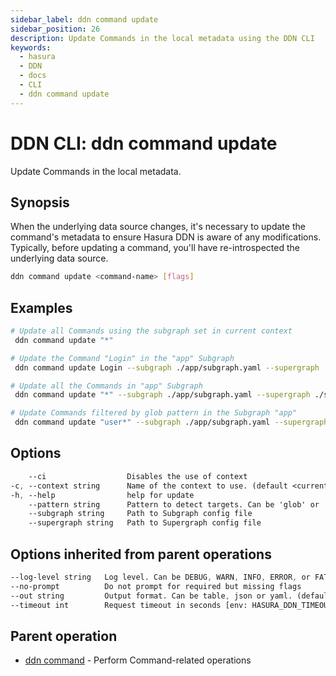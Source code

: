 ```yaml
---
sidebar_label: ddn command update
sidebar_position: 26
description: Update Commands in the local metadata using the DDN CLI
keywords:
  - hasura
  - DDN
  - docs
  - CLI
  - ddn command update
---
```


# DDN CLI: ddn command update

Update Commands in the local metadata.

## Synopsis

When the underlying data source changes, it's necessary to update the command's metadata to ensure Hasura DDN is aware of any modifications. Typically, before updating a command, you'll have re-introspected the underlying data source.

```bash
ddn command update <command-name> [flags]
```

## Examples

```bash
# Update all Commands using the subgraph set in current context
 ddn command update "*"

# Update the Command "Login" in the "app" Subgraph
 ddn command update Login --subgraph ./app/subgraph.yaml --supergraph ./supergraph.yaml

# Update all the Commands in "app" Subgraph
 ddn command update "*" --subgraph ./app/subgraph.yaml --supergraph ./supergraph.yaml

# Update Commands filtered by glob pattern in the Subgraph "app"
 ddn command update "user*" --subgraph ./app/subgraph.yaml --supergraph ./supergraph.yaml
```

## Options

```sass
    --ci                  Disables the use of context
-c, --context string      Name of the context to use. (default <current_context>)
-h, --help                help for update
    --pattern string      Pattern to detect targets. Can be 'glob' or 'literal'. (default "glob")
    --subgraph string     Path to Subgraph config file
    --supergraph string   Path to Supergraph config file
```

## Options inherited from parent operations

```sass
--log-level string   Log level. Can be DEBUG, WARN, INFO, ERROR, or FATAL. (default "INFO")
--no-prompt          Do not prompt for required but missing flags
--out string         Output format. Can be table, json or yaml. (default "table")
--timeout int        Request timeout in seconds [env: HASURA_DDN_TIMEOUT] (default 100)
```

## Parent operation

- [ddn command](/reference/cli/commands/ddn_command) - Perform Command-related operations
